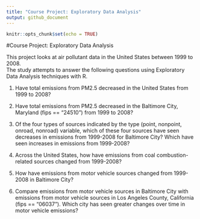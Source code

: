 ```yaml
---
title: "Course Project: Exploratory Data Analysis"
output: github_document
---
```


```r
knitr::opts_chunk$set(echo = TRUE)
```

#Course Project: Exploratory Data Analysis

This project looks at air pollutant data in the United States between 1999 to 2008.  
The study attempts to answer the following questions using Exploratory Data Analysis techniques with R.

1. Have total emissions from PM2.5 decreased in the United States from 1999 to 2008? 

2. Have total emissions from PM2.5 decreased in the Baltimore City, Maryland (fips == "24510") from 1999 to 2008? 

3. Of the four types of sources indicated by the type (point, nonpoint, onroad, nonroad) variable, which of these four sources have seen decreases in emissions from 1999-2008 for Baltimore City? Which have seen increases in emissions from 1999-2008? 

4. Across the United States, how have emissions from coal combustion-related sources changed from 1999-2008?

5. How have emissions from motor vehicle sources changed from 1999-2008 in Baltimore City?

6. Compare emissions from motor vehicle sources in Baltimore City with emissions from motor vehicle sources in Los Angeles County, California (fips == "06037"). Which city has seen greater changes over time in motor vehicle emissions?




